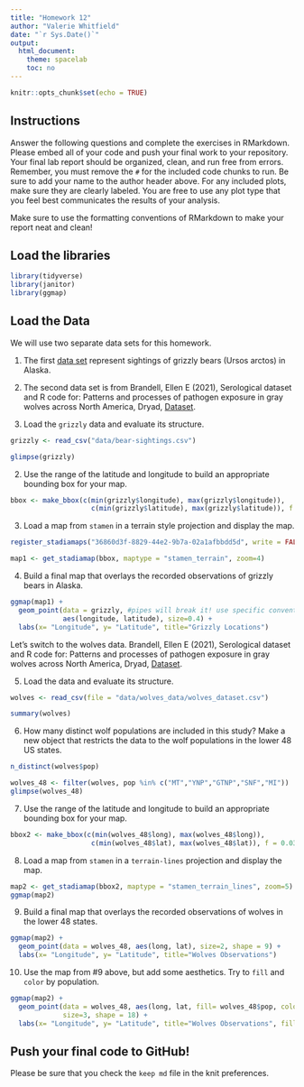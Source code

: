 ```yaml
---
title: "Homework 12"
author: "Valerie Whitfield"
date: "`r Sys.Date()`"
output:
  html_document:
    theme: spacelab
    toc: no
---
```


```r
knitr::opts_chunk$set(echo = TRUE)
```

## Instructions
Answer the following questions and complete the exercises in RMarkdown. Please embed all of your code and push your final work to your repository. Your final lab report should be organized, clean, and run free from errors. Remember, you must remove the `#` for the included code chunks to run. Be sure to add your name to the author header above. For any included plots, make sure they are clearly labeled. You are free to use any plot type that you feel best communicates the results of your analysis.  

Make sure to use the formatting conventions of RMarkdown to make your report neat and clean!  

## Load the libraries  
```r
library(tidyverse)
library(janitor)
library(ggmap)
``` 

## Load the Data
We will use two separate data sets for this homework.  

1. The first [data set](https://rcweb.dartmouth.edu/~f002d69/workshops/index_rspatial.html) represent sightings of grizzly bears (Ursos arctos) in Alaska.  

2. The second data set is from Brandell, Ellen E (2021), Serological dataset and R code for: Patterns and processes of pathogen exposure in gray wolves across North America, Dryad, [Dataset](https://doi.org/10.5061/dryad.5hqbzkh51).  

1. Load the `grizzly` data and evaluate its structure.  
```r
grizzly <- read_csv("data/bear-sightings.csv")
```
```r
glimpse(grizzly)
```

2. Use the range of the latitude and longitude to build an appropriate bounding box for your map. 

```r
bbox <- make_bbox(c(min(grizzly$longitude), max(grizzly$longitude)),
                    c(min(grizzly$latitude), max(grizzly$latitude)), f = 0.03)
```

3. Load a map from `stamen` in a terrain style projection and display the map. 

```r
register_stadiamaps("36860d3f-8829-44e2-9b7a-02a1afbbdd5d", write = FALSE)
```

```r
map1 <- get_stadiamap(bbox, maptype = "stamen_terrain", zoom=4)
```

4. Build a final map that overlays the recorded observations of grizzly bears in Alaska.  
```r
ggmap(map1) + 
  geom_point(data = grizzly, #pipes will break it! use specific convention
             aes(longitude, latitude), size=0.4) +
  labs(x= "Longitude", y= "Latitude", title="Grizzly Locations")
```

Let's switch to the wolves data. Brandell, Ellen E (2021), Serological dataset and R code for: Patterns and processes of pathogen exposure in gray wolves across North America, Dryad, [Dataset](https://doi.org/10.5061/dryad.5hqbzkh51).  

5. Load the data and evaluate its structure.  
```r
wolves <- read_csv(file = "data/wolves_data/wolves_dataset.csv")
```

```r
summary(wolves)
```


6. How many distinct wolf populations are included in this study? Make a new object that restricts the data to the wolf populations in the lower 48 US states.  
```r
n_distinct(wolves$pop)
```
```r
wolves_48 <- filter(wolves, pop %in% c("MT","YNP","GTNP","SNF","MI"))
glimpse(wolves_48)
```

7. Use the range of the latitude and longitude to build an appropriate bounding box for your map. 
```r
bbox2 <- make_bbox(c(min(wolves_48$long), max(wolves_48$long)),
                    c(min(wolves_48$lat), max(wolves_48$lat)), f = 0.03)
```

8.  Load a map from `stamen` in a `terrain-lines` projection and display the map.  
```r
map2 <- get_stadiamap(bbox2, maptype = "stamen_terrain_lines", zoom=5) 
ggmap(map2)
```

9. Build a final map that overlays the recorded observations of wolves in the lower 48 states.  
```r
ggmap(map2) + 
  geom_point(data = wolves_48, aes(long, lat), size=2, shape = 9) +
  labs(x= "Longitude", y= "Latitude", title="Wolves Observations")
```

10. Use the map from #9 above, but add some aesthetics. Try to `fill` and `color` by population.  
```r
ggmap(map2) + 
  geom_point(data = wolves_48, aes(long, lat, fill= wolves_48$pop, color= wolves_48$pop), 
             size=3, shape = 18) +
  labs(x= "Longitude", y= "Latitude", title="Wolves Observations", fill="Wolf Population", color="Wolf Population")
```

## Push your final code to GitHub!
Please be sure that you check the `keep md` file in the knit preferences. 